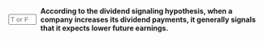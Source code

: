 ::: {.question-block}

<form onsubmit="event.preventDefault(); checkAnswerBox('module10_tf_q6','F')" style="display: flex; align-items: center; gap: 8px;">
  <input type="text" id="module10_tf_q6" name="module10_tf_q6" maxlength="1" placeholder="T or F" style="width: 55px;" data-correct-answer="F" /> 
  <label for="module10_tf_q6"><strong>According to the dividend signaling hypothesis, when a company increases its dividend payments, it generally signals that it expects lower future earnings.</strong></label>
</form>

<div id="feedback-module10_tf_q6" class="feedback" data-status="" style="display:none;">
FALSE.  Dividend increases typically signal management’s confidence in sustaining higher future cash flows.
</div>

:::
